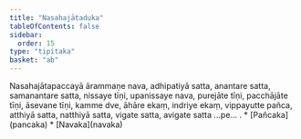 ```yaml
---
title: "Nasahajātaduka"
tableOfContents: false
sidebar:
  order: 15
type: "tipitaka"
basket: "ab"
---
```



<DynamicBreadcrumb />

<Division number="499">

<Paragraph number="1718">
Nasahajātapaccayā ārammaṇe nava, adhipatiyā satta, anantare satta, samanantare satta, nissaye tīṇi, upanissaye nava, purejāte tīṇi, pacchājāte tīṇi, āsevane tīṇi, kamme dve, āhāre ekaṃ, indriye ekaṃ, vippayutte pañca, atthiyā satta, natthiyā satta, vigate satta, avigate satta …pe… .

</Paragraph>
</Division>

<TableOfContents>
* [Pañcaka](pancaka)
* [Navaka](navaka)
</TableOfContents>